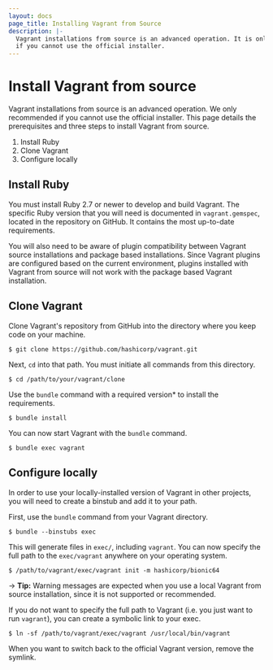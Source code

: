 ```yaml
---
layout: docs
page_title: Installing Vagrant from Source
description: |-
  Vagrant installations from source is an advanced operation. It is only recommended
  if you cannot use the official installer.
---
```


# Install Vagrant from source

Vagrant installations from source is an advanced operation. We only recommended
if you cannot use the official installer. This page details the prerequisites and three
steps to install Vagrant from source.

1. Install Ruby
1. Clone Vagrant
1. Configure locally

## Install Ruby

You must install Ruby 2.7 or newer to develop and build Vagrant. The
specific Ruby version that you will need is documented 
in `vagrant.gemspec`, located in the repository on GitHub. 
It contains the most up-to-date requirements. 


You will also need to be aware of plugin compatibility between Vagrant source installations and package based installations. Since Vagrant plugins are configured based on the current environment, plugins installed with Vagrant from source will not work with the package based Vagrant installation.

## Clone Vagrant

Clone Vagrant's repository from GitHub into the directory where you keep code on your machine.

```shell-session
$ git clone https://github.com/hashicorp/vagrant.git
```

Next, `cd` into that path. You must initiate all commands from this directory.

```shell-session
$ cd /path/to/your/vagrant/clone
```

Use the `bundle` command with a required version\* to install the requirements.

```shell-session
$ bundle install
```

You can now start Vagrant with the `bundle` command. 

```shell-session
$ bundle exec vagrant
```

## Configure locally

In order to use your locally-installed version of Vagrant in other projects, you will need to create a binstub and add it to your path.

First, use the `bundle` command from your Vagrant directory.

```shell-session
$ bundle --binstubs exec
```

This will generate files in `exec/`, including `vagrant`. You can now specify
the full path to the `exec/vagrant` anywhere on your operating system.

```shell-session
$ /path/to/vagrant/exec/vagrant init -m hashicorp/bionic64
```

-> **Tip:** Warning messages are expected when you use a local Vagrant from source installation, since it is not supported or recommended. 

If you do not want to specify the full path to Vagrant (i.e. you just want to
run `vagrant`), you can create a symbolic link to your exec.

```shell-session
$ ln -sf /path/to/vagrant/exec/vagrant /usr/local/bin/vagrant
```

When you want to switch back to the official Vagrant version,
remove the symlink.
